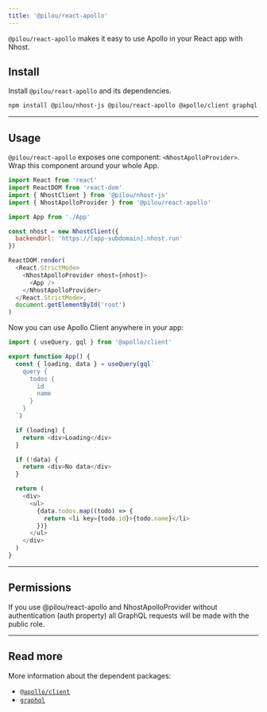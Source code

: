 ```yaml
---
title: '@pilou/react-apollo'
---
```


`@pilou/react-apollo` makes it easy to use Apollo in your React app with Nhost.

## Install

Install `@pilou/react-apollo` and its dependencies.

```sh
npm install @pilou/nhost-js @pilou/react-apollo @apollo/client graphql
```

---

## Usage

`@pilou/react-apollo` exposes one component: `<NhostApolloProvider>`. Wrap this component around your whole App.

```js
import React from 'react'
import ReactDOM from 'react-dom'
import { NhostClient } from '@pilou/nhost-js'
import { NhostApolloProvider } from '@pilou/react-apollo'

import App from './App'

const nhost = new NhostClient({
  backendUrl: 'https://[app-subdomain].nhost.run'
})

ReactDOM.render(
  <React.StrictMode>
    <NhostApolloProvider nhost={nhost}>
      <App />
    </NhostApolloProvider>
  </React.StrictMode>,
  document.getElementById('root')
)
```

Now you can use Apollo Client anywhere in your app:

```js
import { useQuery, gql } from '@apollo/client'

export function App() {
  const { loading, data } = useQuery(gql`
    query {
      todos {
        id
        name
      }
    }
  `)

  if (loading) {
    return <div>Loading</div>
  }

  if (!data) {
    return <div>No data</div>
  }

  return (
    <div>
      <ul>
        {data.todos.map((todo) => {
          return <li key={todo.id}>{todo.name}</li>
        })}
      </ul>
    </div>
  )
}
```

---

## Permissions

If you use @pilou/react-apollo and NhostApolloProvider without authentication (auth property) all GraphQL requests will be made with the public role.

---

## Read more

More information about the dependent packages:

- [`@apollo/client`](https://www.npmjs.com/package/@apollo/client)
- [`graphql`](https://www.npmjs.com/package/graphql)
